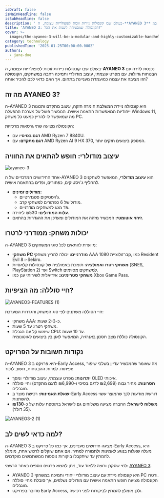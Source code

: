 ```yaml
---
isDraft: false
isMainHeadline: false
isSubHeadline: false
description: ' בעולם שבו קונסולות ניידות זוכות לפופולריות עצומה, ה-**AYANEO 3** נכנסת לזירה עם הבטחות גדולות. עם מפרט עוצמתי, עיצוב מודולרי ותמיכה רחבה במ'
title: 'AYANEO 3: הקונסולה שמבטיחה לשנות את הכל?'
cover: >-
  images/the-ayaneo-3-will-be-a-modular-and-highly-customizable-handheld-cover676cf2263b798-1.webp
category: technology
publishedTime: '2025-01-25T00:00:00.000Z'
authors:
  - jane-doe
---
```


בעולם שבו קונסולות ניידות זוכות לפופולריות עצומה, ה-**AYANEO 3** נכנסת לזירה עם הבטחות גדולות. עם מפרט עוצמתי, עיצוב מודולרי ותמיכה רחבה במשחקים, הקונסולה הזו מציבה את עצמה כמועמדת מעניינת בתחום. אך האם כדאי לכם להכיר אותה?

## מה זה AYANEO 3?

ה-AYANEO 3 היא קונסולה ניידת המשלבת חומרה חזקה, עיצוב מתקדם ותכונות ייחודיות המאפשרות התאמה אישית. המכשיר פועל על מערכת ההפעלה Windows 11, מה שמאפשר לו להריץ כמעט כל משחק PC.

הקונסולה מציעה שתי גרסאות מרכזיות:

- **דגם בסיסי:** עם AMD Ryzen 7 8840U.
- **דגם מתקדם:** עם AMD Ryzen AI 9 HX 370, המספק ביצועים חזקים יותר.

## עיצוב מודולרי: חופש להתאים את החוויה

![ayaneo-3](images/ayaneo-3-versiones-1.webp)

אחד החידושים המרכזיים של ה-AYANEO 3 הוא **עיצוב מודולרי**, המאפשר לשחקנים להחליף ג'ויסטיקים, כפתורים, ופדים בהתאמה אישית.

- **מודולים זמינים:**
    - ג'ויסטיקים סטנדרטיים.
    - מודול של 6 כפתורים למשחקי קרב.
    - פד מגע למשחקים מודרניים.
- **עלות המודולים:** ₪530 ליחידה.
- **זיהוי אוטומטי:** המכשיר מזהה את המודולים ומעדכן את ההגדרות בהתאם.

## יכולות משחק: ממודרני לרטרו

ה-AYANEO 3 מיועדת להתאים לכל סוגי המשחקים:

- **משחקי PC מודרניים:** יכולה להריץ משחקי AAA ברזולוציית 1080p, כמו Resident Evil 8 ו-Sekiro.
- **משחקי רטרו ואמולציה:** תומכת באמולציה של קונסולות קלאסיות (SNES, PlayStation 2) ועד Switch למשחקים מסוימים.
- **משחקי סטרימינג:** אידיאלית לשירותי ענן כמו Xbox Game Pass.

## חיי סוללה: מה הציפיות?

![AYANEO3-FEATURES (1)](images/AYANEO3-FEATURES-1-scaled.webp)

חיי הסוללה משתנים לפי סוג המשחק והגדרות המערכת:

- משחקי AAA: כ-2-3 שעות.
- משחקי רטרו: עד 5 שעות.
- שימוש קל עם הגבלת CPU: עד 10 שעות.  
    הקונסולה כוללת מצב חסכון באנרגיה, המאפשר לאזן בין ביצועים לאוטונומיה.

## נקודות חשובות על הפרויקט

ה-AYANEO 3 היא פרויקט ב-Early Access, מה שאומר שהמכשיר עדיין בשלבי שיפור ופיתוח. למרות ההבטחות, חשוב לזכור:

- **יתרונות:** מפרט עוצמתי, עיצוב מודולרי ומסך OLED איכותי.
- **חסרונות:** מחיר גבוה (₪2,699 לדגם בסיסי ו-₪6,990 לדגם מתקדם) וחיי סוללה מוגבלים.
- **שאלת האמינות:** רכישת מוצר ב-Early Access דורשת מודעות לכך שהמוצר עשוי להשתנות.
- **משלוח לישראל:** החברה מציעה משלוחים גם לישראל בתוספת עלות של כ-**₪130** (35 דולר).

![AYANEO3-2 (1)](images/AYANEO3-2-1.webp)

## למה כדאי לשים לב?

ה-AYANEO 3 מציגה חידושים מעניינים, אך כמו כל פרויקט ב-Early Access, היא מעלה שאלות בנוגע לאמינות ולתמורה למחיר. אם אתם שוקלים לרכוש אחת, מומלץ להמתין עד שיתקבלו ביקורות נוספות ממשתמשים מוקדמים.

למי שסקרן ורוצה ללמוד עוד, ניתן למצוא פרטים נוספים באתר הרשמי: [AYANEO 3](https://www.ayaneo.com/product/AYANEO-3).

- AYANEO 3 היא קונסולה ניידת עם עיצוב מודולרי ייחודי ותמיכה במשחקי PC ורטרו.
- הקונסולה מציעה חופש התאמה אישית עם מודולים נשלפים, אך סובלת מחיי סוללה מוגבלים.
- מדובר בפרויקט Early Access, ולכן מומלץ להמתין לביקורות לפני רכישה.
